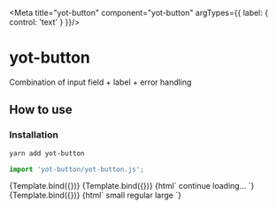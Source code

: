 
<Meta title="yot-button" component="yot-button" argTypes={{ label: { control: 'text' } }}/>

# yot-button

Combination of input field + label + error handling

## How to use

### Installation

```bash
yarn add yot-button
```

```js
import 'yot-button/yot-button.js';
```


<Canvas>
  <Story name="normal" args={{label: 'continue', state: 'idle'}}>
      {Template.bind({})}
  </Story>
  <Story name="loading" args={{label: 'continue', state:"loading"}}>
    {Template.bind({})}
  </Story>
  <Story name="custom loading">
    {html`<yot-button id="button2" state="loading">
      continue
      <span slot="loading">loading...</loading>
    </yot-button>`}
  </Story>
  <Story name="success" args={{label: 'continue', state:"success"}}>
    {Template.bind({})}
  </Story>
  <Story name="sizes">
{html` <yot-button size="small" id="button1">small</yot-button>
    <yot-button size="regular" id="button2">regular</yot-button>
    <yot-button size="large" id="button3">large</yot-button>
    `}
  </Story>
</Canvas>
